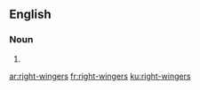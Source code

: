 ==English==

===Noun===
{{head|en}}

# {{plural of|right-winger}}

[[ar:right-wingers]]
[[fr:right-wingers]]
[[ku:right-wingers]]
